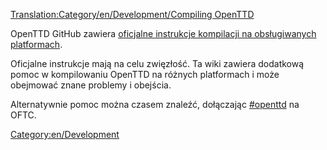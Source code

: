 [[Translation:Category/en/Development/Compiling OpenTTD]]
{{en/Development/Navigation}}
[[Category:en/Development]]

OpenTTD GitHub zawiera [https://github.com/OpenTTD/OpenTTD/blob/master/COMPILING.md oficjalne instrukcje kompilacji na obsługiwanych platformach].

Oficjalne instrukcje mają na celu zwięzłość.  Ta wiki zawiera dodatkową pomoc w kompilowaniu OpenTTD na różnych platformach i może obejmować znane problemy i obejścia.  

Alternatywnie pomoc można czasem znaleźć, dołączając [irc://irc.oftc.net/openttd.compile #openttd] na OFTC.